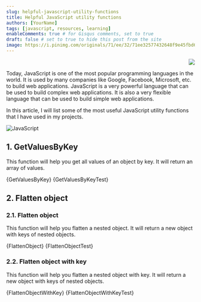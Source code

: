 ```yaml
---
slug: helpful-javascript-utility-functions
title: Helpful JavaScript utility functions
authors: [YourName]
tags: [javascript, resources, learning]
enableComments: true # for Gisqus comments, set to true
draft: false # set to true to hide this post from the site
image: https://i.pinimg.com/originals/71/ee/32/71ee32577432648f9e45fbd63b2cf261.jpg
---
```



<p align="right">
    <img src="https://api.visitorbadge.io/api/visitors?path=https%3A%2F%2FYourName.github.io%2Fblog%2Fhelpful-javascript-utility-functions&label=⚪Views&labelColor=%2337d67a&countColor=%23555555&style=flat&labelStyle=upper" loading='lazy' decoding='async'/>
</p>

Today, JavaScript is one of the most popular programming languages ​​in the world. It is used by many companies like Google, Facebook, Microsoft, etc. to build web applications. JavaScript is a very powerful language that can be used to build complex web applications. It is also a very flexible language that can be used to build simple web applications.

In this article, I will list some of the most useful JavaScript utility functions that I have used in my projects.

<!-- truncate -->

![JavaScript](https://i.pinimg.com/originals/71/ee/32/71ee32577432648f9e45fbd63b2cf261.jpg)

## 1. GetValuesByKey

This function will help you get all values of an object by key. It will return an array of values.

<Tabs defaultValue="source" className="unique-tabs">
  <TabItem value="source" label="Source code 📃">
    <CodeBlock language="js" showLineNumbers title="GetValuesByKey.js">
        {GetValuesByKey}
    </CodeBlock>
  </TabItem>
  <TabItem value="try" label="Chạy thử 🧑‍💻">
    <CodeBlock language="js" showLineNumbers live noInline>
        {GetValuesByKeyTest}
    </CodeBlock>
  </TabItem>
</Tabs>

## 2. Flatten object

### 2.1. Flatten object

This function will help you flatten a nested object. It will return a new object with keys of nested objects.

<Tabs defaultValue="source" className="unique-tabs">
  <TabItem value="source" label="Source code 📃">
    <CodeBlock language="js" showLineNumbers title="FlattenObject.js">
        {FlattenObject}
    </CodeBlock>
  </TabItem>
  <TabItem value="try" label="Chạy thử 🧑‍💻">
    <CodeBlock language="js" showLineNumbers live noInline>
        {FlattenObjectTest}
    </CodeBlock>
  </TabItem>
</Tabs>

### 2.2. Flatten object with key

This function will help you flatten a nested object with key. It will return a new object with keys of nested objects.

<Tabs defaultValue="source" className="unique-tabs">
  <TabItem value="source" label="Source code 📃">
    <CodeBlock language="js" showLineNumbers title="FlattenObjectWithKey.js">
        {FlattenObjectWithKey}
    </CodeBlock>
  </TabItem>
  <TabItem value="try" label="Chạy thử 🧑‍💻">
    <CodeBlock language="js" showLineNumbers live noInline>
        {FlattenObjectWithKeyTest}
    </CodeBlock>
  </TabItem>
</Tabs>